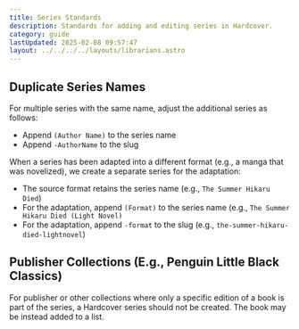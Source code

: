 ```yaml
---
title: Series Standards
description: Standards for adding and editing series in Hardcover.
category: guide
lastUpdated: 2025-02-08 09:57:47
layout: ../../../../layouts/librarians.astro
---
```


## Duplicate Series Names
For multiple series with the same name, adjust the additional series as follows:
  - Append `(Author Name)` to the series name 
  - Append `-AuthorName` to the slug

When a series has been adapted into a different format (e.g., a manga that was novelized), we create a separate series for the adaptation:
  - The source format retains the series name (e.g., `The Summer Hikaru Died`)
  - For the adaptation, append `(Format)` to the series name (e.g., `The Summer Hikaru Died (Light Novel)`
  - For the adaptation, append `-format` to the slug (e.g., `the-summer-hikaru-died-lightnovel`)


## Publisher Collections (E.g., Penguin Little Black Classics)
For publisher or other collections where only a specific edition of a book is part of the series, a Hardcover series should not be created. The book may be instead added to a list.
